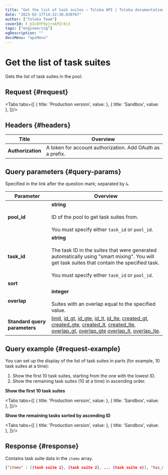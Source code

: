 ```yaml
---
title: "Get the list of task suites — Toloka API | Toloka documentation"
date: "2023-02-17T14:32:30.030767"
author: ["Toloka Team"]
coverId: F_bIcOYF9yjrxkPZrXc3
tags: ["engineering"]
ogDescription: ""
docsMenu: "apiMenu"
---
```



# Get the list of task suites

<Announce/>

Gets the list of task suites in the pool.

## Request {#request}

<Tabs tabs={[
  { title: 'Production version', value: <GetTaskSuiteListList1/> },
  { title: 'Sandbox', value: <GetTaskSuiteListList2/> },
]}/>

## Headers {#headers}

Title | Overview
----- | -----
**Authorization** | A token for account authorization. Add OAuth as a prefix.

## Query parameters {#query-params}

Specified in the link after the question mark; separated by `&`.

Parameter | Overview
----- | -----
**pool_id** | **string**<br/><br/>ID of the pool to get task suites from.<br/><br/>You must specify either `task_id` or `pool_id`.
**task_id** | **string**<br/><br/>The task ID in the suites that were generated automatically using "smart mixing". You will get task suites that contain the specified task.<br/><br/>You must specify either `task_id` or `pool_id`.
**sort** | <GetTaskSuiteListTable1/>
**overlap** | **integer**<br/><br/>Suites with an overlap equal to the specified value.
**Standard query parameters** | [limit](/docs-new/api/standard-query-parameters#limit), [id_gt](/docs-new/api/standard-query-parameters#id_gt), [id_gte](/docs-new/api/standard-query-parameters#id_gte), [id_lt](/docs-new/api/standard-query-parameters#id_lt), [id_lte](/docs-new/api/standard-query-parameters#id_lte), [created_gt](/docs-new/api/standard-query-parameters#created_gt), [created_gte](/docs-new/api/standard-query-parameters#created_gte), [created_lt](/docs-new/api/standard-query-parameters#created_lt), [created_lte](/docs-new/api/standard-query-parameters#created_lte), [overlap_gt](/docs-new/api/standard-query-parameters#overlap_gt), [overlap_gte](/docs-new/api/standard-query-parameters#overlap_gte) [overlap_lt](/docs-new/api/standard-query-parameters#overlap_lt), [overlap_lte](/docs-new/api/standard-query-parameters#overlap_lte).

## Query example {#request-example}

You can set up the display of the list of task suites in parts (for example, 10 task suites at a time):

1. Show the first 10 task suites, starting from the one with the lowest ID.
1. Show the remaining task suites (10 at a time) in ascending order.

**Show the first 10 task suites**

<Tabs tabs={[
  { title: 'Production version', value: <GetTaskSuiteListList3/> },
  { title: 'Sandbox', value: <GetTaskSuiteListList4/> },
]}/>

**Show the remaining tasks sorted by ascending ID**

<Tabs tabs={[
  { title: 'Production version', value: <GetTaskSuiteListList5/> },
  { title: 'Sandbox', value: <GetTaskSuiteListList6/> },
]}/>

## Response {#response}

Contains task suite data in the `items` array.

```json
{"items" : [{task suite 1}, {task suite 2}, ... {task suite n}], "has_more": true}
```

<ContactGuideSupport/>